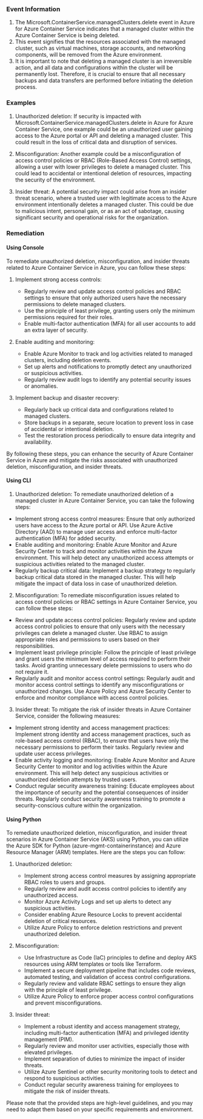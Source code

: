 
### Event Information

1. The Microsoft.ContainerService.managedClusters.delete event in Azure for Azure Container Service indicates that a managed cluster within the Azure Container Service is being deleted.
2. This event signifies that the resources associated with the managed cluster, such as virtual machines, storage accounts, and networking components, will be removed from the Azure environment.
3. It is important to note that deleting a managed cluster is an irreversible action, and all data and configurations within the cluster will be permanently lost. Therefore, it is crucial to ensure that all necessary backups and data transfers are performed before initiating the deletion process.


### Examples

1. Unauthorized deletion: If security is impacted with Microsoft.ContainerService.managedClusters.delete in Azure for Azure Container Service, one example could be an unauthorized user gaining access to the Azure portal or API and deleting a managed cluster. This could result in the loss of critical data and disruption of services.

2. Misconfiguration: Another example could be a misconfiguration of access control policies or RBAC (Role-Based Access Control) settings, allowing a user with lower privileges to delete a managed cluster. This could lead to accidental or intentional deletion of resources, impacting the security of the environment.

3. Insider threat: A potential security impact could arise from an insider threat scenario, where a trusted user with legitimate access to the Azure environment intentionally deletes a managed cluster. This could be due to malicious intent, personal gain, or as an act of sabotage, causing significant security and operational risks for the organization.

### Remediation

#### Using Console

To remediate unauthorized deletion, misconfiguration, and insider threats related to Azure Container Service in Azure, you can follow these steps:

1. Implement strong access controls:
   - Regularly review and update access control policies and RBAC settings to ensure that only authorized users have the necessary permissions to delete managed clusters.
   - Use the principle of least privilege, granting users only the minimum permissions required for their roles.
   - Enable multi-factor authentication (MFA) for all user accounts to add an extra layer of security.

2. Enable auditing and monitoring:
   - Enable Azure Monitor to track and log activities related to managed clusters, including deletion events.
   - Set up alerts and notifications to promptly detect any unauthorized or suspicious activities.
   - Regularly review audit logs to identify any potential security issues or anomalies.

3. Implement backup and disaster recovery:
   - Regularly back up critical data and configurations related to managed clusters.
   - Store backups in a separate, secure location to prevent loss in case of accidental or intentional deletion.
   - Test the restoration process periodically to ensure data integrity and availability.

By following these steps, you can enhance the security of Azure Container Service in Azure and mitigate the risks associated with unauthorized deletion, misconfiguration, and insider threats.

#### Using CLI

1. Unauthorized deletion: To remediate unauthorized deletion of a managed cluster in Azure Container Service, you can take the following steps:

- Implement strong access control measures: Ensure that only authorized users have access to the Azure portal or API. Use Azure Active Directory (AAD) to manage user access and enforce multi-factor authentication (MFA) for added security.
- Enable auditing and monitoring: Enable Azure Monitor and Azure Security Center to track and monitor activities within the Azure environment. This will help detect any unauthorized access attempts or suspicious activities related to the managed cluster.
- Regularly backup critical data: Implement a backup strategy to regularly backup critical data stored in the managed cluster. This will help mitigate the impact of data loss in case of unauthorized deletion.

2. Misconfiguration: To remediate misconfiguration issues related to access control policies or RBAC settings in Azure Container Service, you can follow these steps:

- Review and update access control policies: Regularly review and update access control policies to ensure that only users with the necessary privileges can delete a managed cluster. Use RBAC to assign appropriate roles and permissions to users based on their responsibilities.
- Implement least privilege principle: Follow the principle of least privilege and grant users the minimum level of access required to perform their tasks. Avoid granting unnecessary delete permissions to users who do not require it.
- Regularly audit and monitor access control settings: Regularly audit and monitor access control settings to identify any misconfigurations or unauthorized changes. Use Azure Policy and Azure Security Center to enforce and monitor compliance with access control policies.

3. Insider threat: To mitigate the risk of insider threats in Azure Container Service, consider the following measures:

- Implement strong identity and access management practices: Implement strong identity and access management practices, such as role-based access control (RBAC), to ensure that users have only the necessary permissions to perform their tasks. Regularly review and update user access privileges.
- Enable activity logging and monitoring: Enable Azure Monitor and Azure Security Center to monitor and log activities within the Azure environment. This will help detect any suspicious activities or unauthorized deletion attempts by trusted users.
- Conduct regular security awareness training: Educate employees about the importance of security and the potential consequences of insider threats. Regularly conduct security awareness training to promote a security-conscious culture within the organization.

#### Using Python

To remediate unauthorized deletion, misconfiguration, and insider threat scenarios in Azure Container Service (AKS) using Python, you can utilize the Azure SDK for Python (azure-mgmt-containerinstance) and Azure Resource Manager (ARM) templates. Here are the steps you can follow:

1. Unauthorized deletion:
   - Implement strong access control measures by assigning appropriate RBAC roles to users and groups.
   - Regularly review and audit access control policies to identify any unauthorized access.
   - Monitor Azure Activity Logs and set up alerts to detect any suspicious activities.
   - Consider enabling Azure Resource Locks to prevent accidental deletion of critical resources.
   - Utilize Azure Policy to enforce deletion restrictions and prevent unauthorized deletion.

2. Misconfiguration:
   - Use Infrastructure as Code (IaC) principles to define and deploy AKS resources using ARM templates or tools like Terraform.
   - Implement a secure deployment pipeline that includes code reviews, automated testing, and validation of access control configurations.
   - Regularly review and validate RBAC settings to ensure they align with the principle of least privilege.
   - Utilize Azure Policy to enforce proper access control configurations and prevent misconfigurations.

3. Insider threat:
   - Implement a robust identity and access management strategy, including multi-factor authentication (MFA) and privileged identity management (PIM).
   - Regularly review and monitor user activities, especially those with elevated privileges.
   - Implement separation of duties to minimize the impact of insider threats.
   - Utilize Azure Sentinel or other security monitoring tools to detect and respond to suspicious activities.
   - Conduct regular security awareness training for employees to mitigate the risk of insider threats.

Please note that the provided steps are high-level guidelines, and you may need to adapt them based on your specific requirements and environment.

